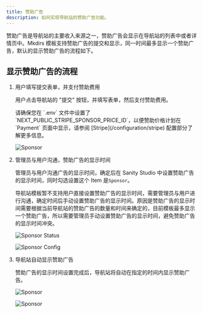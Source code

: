 ```yaml
---
title: 赞助广告
description: 如何实现导航站的赞助广告功能。
---
```



赞助广告是导航站的主要收入来源之一，赞助广告会显示在导航站的列表中或者详情页中。Mkdirs 模板支持赞助广告的提交和显示，同一时间最多显示一个赞助广告，默认的显示赞助广告的流程如下。

## 显示赞助广告的流程

<Steps>

1. 用户填写提交表单，并支付赞助费用

    用户点击导航站的 "提交" 按钮，并填写表单，然后支付赞助费用。

    <Aside type='caution'>
        请确保您在 `.env` 文件中设置了 `NEXT_PUBLIC_STRIPE_SPONSOR_PRICE_ID`，以便赞助价格计划在 `Payment` 页面中显示，请参阅 [Stripe](/configuration/stripe) 配置部分了解更多信息。
    </Aside>

    ![Sponsor](../../../../assets/images/guide-payment-sponsor.png)

2. 管理员与用户沟通，赞助广告的显示时间

    管理员与用户沟通广告的显示时间，确定后在 Sanity Studio 中设置赞助广告的显示时间，同时勾选设置这个 Item 是`Sponsor`。

    <Aside type='caution'>
        导航站模板暂不支持用户直接设置赞助广告的显示时间，需要管理员与用户进行沟通，确定时间后手动设置赞助广告的显示时间。原因是赞助广告的显示时间需要根据当前导航站的赞助广告的数量和时间来确定的，目前模板最多显示一个赞助广告，所以需要管理员手动设置赞助广告的显示时间，避免赞助广告的显示时间冲突。
    </Aside>

    ![Sponsor Status](../../../../assets/images/guide-sponsor-status.png)

    ![Sponsor Config](../../../../assets/images/guide-sponsor-config.png)

3. 导航站自动显示赞助广告

    赞助广告的显示时间设置完成后，导航站将自动在指定的时间内显示赞助广告。

    ![Sponsor](../../../../assets/images/guide-ad-sponsor.png)

    ![Sponsor](../../../../assets/images/guide-ad-sponsor-2.png)

</Steps>

